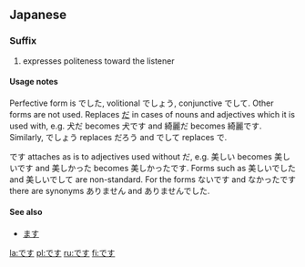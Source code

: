==Japanese==

===Suffix===
{{ja-pos|h|suffix|rom=desu}}
# expresses politeness toward the listener

====Usage notes====
Perfective form is でした, volitional でしょう, conjunctive でして. Other forms are not used. Replaces [[だ]] in cases of nouns and adjectives which it is used with, e.g. 犬だ becomes 犬です and 綺麗だ becomes 綺麗です. Similarly, でしょう replaces だろう and でして replaces で.

です attaches as is to adjectives used without だ, e.g. 美しい becomes 美しいです and 美しかった becomes 美しかったです. Forms such as 美しいでした and 美しいでして are non-standard. For the forms ないです and なかったです there are synonyms ありません and ありませんでした.

====See also====
*[[ます]]

[[la:です]]
[[pl:です]]
[[ru:です]]
[[fi:です]]